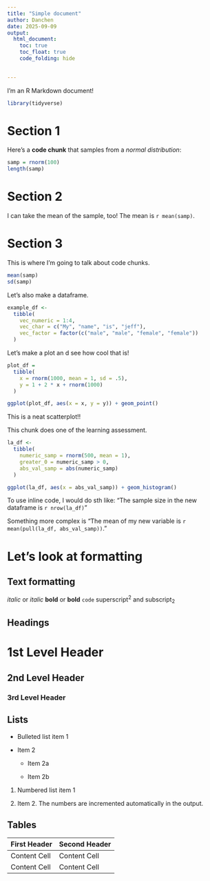 ```yaml
---
title: "Simple document"
author: Danchen
date: 2025-09-09
output: 
  html_document:
    toc: true
    toc_float: true
    code_folding: hide
  

---
```


I'm an R Markdown document! 

```r
library(tidyverse)
```




# Section 1

Here's a **code chunk** that samples from 
a _normal distribution_:

```r
samp = rnorm(100)
length(samp)
```

# Section 2

I can take the mean of the sample, too!
The mean is `r mean(samp)`.

# Section 3

This is where I'm going to talk about code chunks.

```r
mean(samp)
sd(samp)
```

Let's also make a dataframe.

```r
example_df <- 
  tibble(
    vec_numeric = 1:4,
    vec_char = c("My", "name", "is", "jeff"),
    vec_factor = factor(c("male", "male", "female", "female"))
  )
```

Let's make a plot an d see how cool that is!

```r
plot_df = 
  tibble(
    x = rnorm(1000, mean = 1, sd = .5),
    y = 1 + 2 * x + rnorm(1000)
  )

ggplot(plot_df, aes(x = x, y = y)) + geom_point()
```

This is a neat scatterplot!!

This chunk does one of the learning assessment.

```r
la_df <- 
  tibble(
    numeric_samp = rnorm(500, mean = 1),
    greater_0 = numeric_samp > 0,
    abs_val_samp = abs(numeric_samp)
  )

ggplot(la_df, aes(x = abs_val_samp)) + geom_histogram()
```

To use inline code, I would do sth like: "The sample size in the new 
dataframe is `r nrow(la_df)` "

Something more complex is "The mean of my new variable is `r mean(pull(la_df, abs_val_samp))`."


# Let's look at formatting

Text formatting 
------------------------------------------------------------

*italic*  or  _italic_
**bold**  or  __bold__
`code`
superscript^2^ and subscript~2~


Headings
------------------------------------------------------------

# 1st Level Header

## 2nd Level Header

### 3rd Level Header


Lists
------------------------------------------------------------

*   Bulleted list item 1

*   Item 2

    * Item 2a

    * Item 2b

1.  Numbered list item 1

1.  Item 2. The numbers are incremented automatically in the output.


Tables 
------------------------------------------------------------

First Header  | Second Header
------------- | -------------
Content Cell  | Content Cell
Content Cell  | Content Cell








